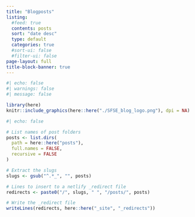 ---
title: "Blogposts"
listing:
  #feed: true
  contents: posts
  sort: "date desc"
  type: default
  categories: true
  #sort-ui: false
  #filter-ui: false
page-layout: full
title-block-banner: true
---

```{r}
#| echo: false
#| warnings: false
#| message: false

library(here)
knitr::include_graphics(here::here("./SFSE_blog_logo.png"), dpi = NA)
```

```{r redirect_netlify}
#| echo: false

# List names of post folders
posts <- list.dirs(
  path = here::here("posts"),
  full.names = FALSE,
  recursive = FALSE
)

# Extract the slugs
slugs <- gsub("^.*_", "", posts)

# Lines to insert to a netlify _redirect file
redirects <- paste0("/", slugs, " ", "/posts/", posts)

# Write the _redirect file
writeLines(redirects, here::here("_site", "_redirects"))
```
